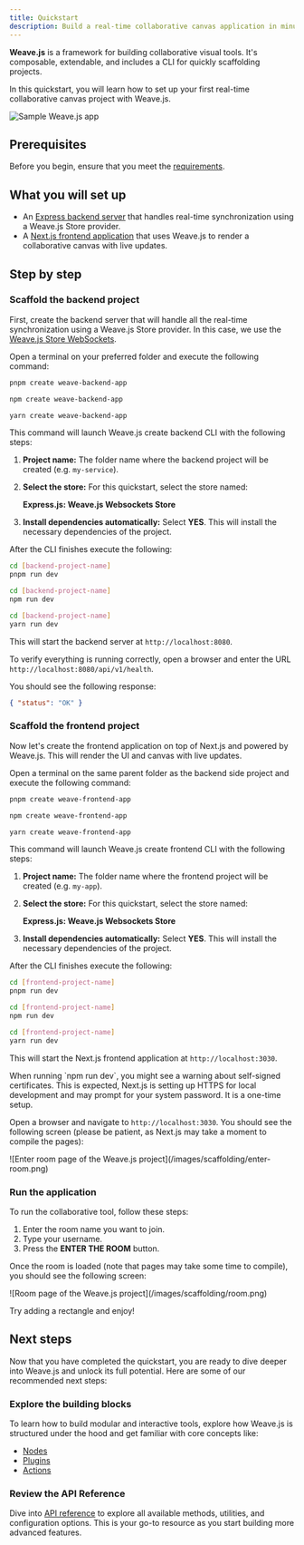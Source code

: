 ```yaml
---
title: Quickstart
description: Build a real-time collaborative canvas application in minutes
---
```



**Weave.js** is a framework for building collaborative visual tools. It's composable, extendable, and includes a CLI for quickly scaffolding projects.

In this quickstart, you will learn how to set up your first real-time collaborative canvas project with Weave.js.


![Sample Weave.js app](/images/sample-app.gif)

## Prerequisites

Before you begin, ensure that you meet the [requirements](/docs/main/requirements).

## What you will set up

- An [Express backend server](/docs/main/application-structure#backend-artifact) that handles real-time synchronization using a Weave.js Store provider.
- A [Next.js frontend application](/docs/main/application-structure#frontend-artifact) that uses Weave.js to render a collaborative canvas with live updates.

## Step by step

<div className="fd-steps">

<div className="[&_h3]:fd-step">

### Scaffold the backend project

First, create the backend server that will handle all the real-time synchronization using a Weave.js Store provider.
In this case, we use the [Weave.js Store WebSockets](/docs/main/build/stores/websockets-store).

Open a terminal on your preferred folder and execute the following command:

```bash tab="pnpm"
pnpm create weave-backend-app
```

```bash tab="npm"
npm create weave-backend-app
```

```bash tab="yarn"
yarn create weave-backend-app
```

This command will launch Weave.js create backend CLI with the following steps:

1. **Project name:**  The folder name where the backend project will be created (e.g. `my-service`).
2. **Select the store:**  For this quickstart, select the store named:

    **Express.js: Weave.js Websockets Store**

3. **Install dependencies automatically:** Select **YES**.  This will install the necessary dependencies of the project.

After the CLI finishes execute the following:

```bash tab="pnpm"
cd [backend-project-name]
pnpm run dev
```

```bash tab="npm"
cd [backend-project-name]
npm run dev
```

```bash tab="yarn"
cd [backend-project-name]
yarn run dev
```

This will start the backend server at `http://localhost:8080`. 

To verify everything is running correctly, open a browser and enter the URL `http://localhost:8080/api/v1/health`.

You should see the following response:

```json
{ "status": "OK" }
```

</div>

<div className="[&_h3]:fd-step">

### Scaffold the frontend project

Now let's create the frontend application on top of Next.js and powered by Weave.js.
This will render the UI and canvas with live updates.

Open a terminal on the same parent folder as the backend side project and execute the following command:

```bash tab="pnpm"
pnpm create weave-frontend-app
```

```bash tab="npm"
npm create weave-frontend-app
```

```bash tab="yarn"
yarn create weave-frontend-app
```

This command will launch Weave.js create frontend CLI with the following steps:

1. **Project name:**  The folder name where the frontend project will be created (e.g. `my-app`).

2. **Select the store:**  For this quickstart, select the store named:

    **Express.js: Weave.js Websockets Store**

3. **Install dependencies automatically:** Select **YES**.  This will install the necessary dependencies of the project.

After the CLI finishes execute the following:

```bash tab="pnpm"
cd [frontend-project-name]
pnpm run dev
```

```bash tab="npm"
cd [frontend-project-name]
npm run dev
```

```bash tab="yarn"
cd [frontend-project-name]
yarn run dev
```

This will start the Next.js frontend application at `http://localhost:3030`.

<Callout title="Self-signed certificate warning">
When running `npm run dev`, you might see a warning about self-signed certificates.
This is expected, Next.js is setting up HTTPS for local development and may prompt for your system password. 
It is a one-time setup.
</Callout>

Open a browser and navigate to `http://localhost:3030`. You should see the following screen (please be patient, as Next.js may take a moment to compile the pages):

<div className="flex justify-center items-center *:max-w-[600px] bg-gradient-to-br from-fd-primary/10 rounded-xl border">
  ![Enter room page of the Weave.js project](/images/scaffolding/enter-room.png)
</div>

</div>

<div className="[&_h3]:fd-step">

### Run the application

To run the collaborative tool, follow these steps:

1. Enter the room name you want to join.
2. Type your username.
3. Press the **ENTER THE ROOM** button.

Once the room is loaded (note that pages may take some time to compile), you should see the following screen:

<div className="flex justify-center items-center *:max-w-[600px] bg-gradient-to-br from-fd-primary/10 rounded-xl border">
  ![Room page of the Weave.js project](/images/scaffolding/room.png)
</div>

Try adding a rectangle and enjoy!

</div>

</div>

## Next steps

Now that you have completed the quickstart, you are ready to dive deeper into Weave.js and unlock its full potential. 
Here are some of our recommended next steps:

### Explore the building blocks

To learn how to build modular and interactive tools, explore how Weave.js is structured under the hood and get familiar with core concepts like:

- [Nodes](/docs/main/build/nodes)
- [Plugins](/docs/main/build/plugins)
- [Actions](/docs/main/build/actions)

### Review the API Reference

Dive into [API reference](/docs/sdk) to explore all available methods, utilities, and configuration options.
This is your go-to resource as you start building more advanced features.
